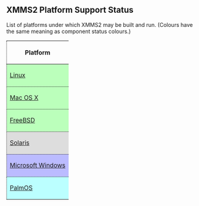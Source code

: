 == XMMS2 Platform Support Status ==

List of platforms under which XMMS2 may be built and run. (Colours have the same meaning as component status colours.)

{| style="border: 1px dotted #000"
! style="border-bottom: 1px dotted #000; border-left: 1px dotted #000" | Platform
|-
| style="border-bottom: 1px dotted #000; border-left: 1px dotted #000; background-color: #bfb" | [[Linux]]
|-
| style="border-bottom: 1px dotted #000; border-left: 1px dotted #000; background-color: #bfb" | [[OS X | Mac OS X]]
|-
| style="border-bottom: 1px dotted #000; border-left: 1px dotted #000; background-color: #bfb" | [[FreeBSD]]
|-
| style="border-bottom: 1px dotted #000; border-left: 1px dotted #000; background-color: #ddd" | [[Solaris]]
|-
| style="border-bottom: 1px dotted #000; border-left: 1px dotted #000; background-color: #bbf" | [[Windows | Microsoft Windows]]
|-
| style="border-bottom: 1px dotted #000; border-left: 1px dotted #000; background-color: #bff" | [[PalmOS]]
|}

{{ed|PlatformSupportStatus|platform support status}}